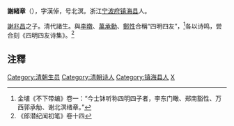 '''謝緒章'''（{{bd|?||?|}}），字漢倬，号北溟。浙江[[宁波府|宁波府]][[镇海县|镇海县]]人。

[[謝兆昌|謝兆昌]]之子。清代諸生。與[[李暾|李暾]]、[[萬承勳|萬承勳]]、[[鄭性|鄭性]]合稱“四明四友”，<ref>金埴《不下带编》卷一：“今士钵听称四明四子者，李东门瞰、郑南豁性、万西郭承觔、谢北溟绪章。”</ref>各以诗鸣，尝合刻《四明四友诗集》。<ref>《郎潜纪闻初笔》卷十四</ref>

==注釋==
{{reflist}}

{{清初四明四友}}
[[Category:清朝生员|Category:清朝生员]]
[[Category:清朝诗人|Category:清朝诗人]]
[[Category:镇海县人|Category:镇海县人]]
[[Category:谢姓|X]]